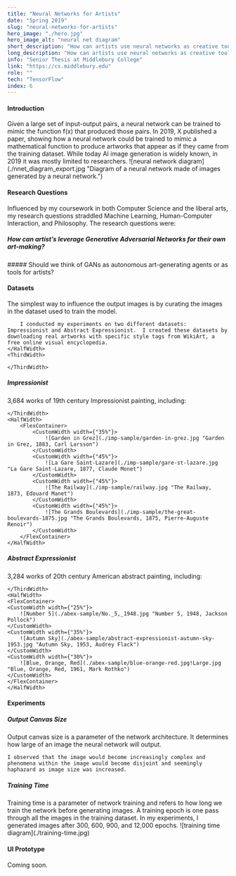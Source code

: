 ```yaml
---
title: "Neural Networks for Artists"
date: "Spring 2019"
slug: "neural-networks-for-artists"
hero_image: "./hero.jpg"
hero_image_alt: "neural net diagram"
short_description: "How can artists use neural networks as creative tools?"
long_description: "How can artists use neural networks as creative tools? I analyzed the uses of this technology with the goal of determining how adjustments to the neural network’s parameters could affect visual output. I conducted experiments using a reference implementation of a Generative Adversarial Network, documented the results, and suggested a graphical user interface to make the technology more accessible to artists."
info: "Senior Thesis at Middlebury College"
link: "https://cs.middlebury.edu"
role: ""
tech: "TensorFlow"
index: 6
---
```


#### Introduction

<FlexContainer>
<ThirdWidth>
Given a large set of input-output pairs, a neural network can be trained to mimic the function f(x) that produced those pairs.
In 2019, X published a paper, showing how a neural network could be trained to mimic a mathematical function to produce artworks
that appear as if they came from the training dataset. While today AI image generation is widely known, in 2019 it was mostly limited to researchers.
</ThirdWidth>
<HalfWidth>
    ![neural network diagram](./nnet_diagram_export.jpg "Diagram of a neural network made of images generated by a neural network.")
</HalfWidth>
</FlexContainer>


#### Research Questions

<HalfWidth>
    Influenced by my coursework in both Computer Science and the liberal arts, my research questions straddled Machine Learning, Human-Computer Interaction, and Philosophy. The research questions were:

</HalfWidth>

<FlexContainer>
<ThirdWidth>

##### How can artist’s leverage Generative Adversarial Networks for their own art-making?

</ThirdWidth>
<ThirdWidth>
    ##### Should we think of GANs as autonomous art-generating agents or as tools for artists?
</ThirdWidth>
</FlexContainer>

#### Datasets
<FlexContainer>
    <HalfWidth>
        The simplest way to influence the output images is by curating the images in the dataset used to train the model.

        I conducted my experiments on two different datasets: Impressionist and Abstract Expressionist.  I created these datasets by downloading real artworks with specific style tags from WikiArt, a free online visual encyclopedia.
    </HalfWidth>
    <ThirdWidth>

    </ThirdWidth>
</FlexContainer>

##### Impressionist
<FlexContainer>
    <ThirdWidth>
        3,684 works of 19th century Impressionist painting, including:

    </ThirdWidth>
    <HalfWidth>
        <FlexContainer>
            <CustomWidth width={"35%"}>
                ![Garden in Grez](./imp-sample/garden-in-grez.jpg "Garden in Grez, 1883, Carl Larsson")
            </CustomWidth>
            <CustomWidth width={"45%"}>
                ![La Gare Saint-Lazare](./imp-sample/gare-st-lazare.jpg "La Gare Saint-Lazare, 1877, Claude Monet")
            </CustomWidth>
            <CustomWidth width={"45%"}>
                ![The Railway](./imp-sample/railway.jpg "The Railway, 1873, Edouard Manet")
            </CustomWidth>
            <CustomWidth width={"45%"}>
                ![The Grands Boulevards](./imp-sample/the-great-boulevards-1875.jpg "The Grands Boulevards, 1875, Pierre-Auguste Renoir")
            </CustomWidth>
        </FlexContainer>
    </HalfWidth>

</FlexContainer>



##### Abstract Expressionist
<FlexContainer>
    <ThirdWidth>
        3,284 works of 20th century American abstract painting, including:

    </ThirdWidth>
    <HalfWidth>
    <FlexContainer>
    <CustomWidth width={"25%"}>
        ![Number 5](./abex-sample/No._5,_1948.jpg "Number 5, 1948, Jackson Pollock")
    </CustomWidth>
    <CustomWidth width={"35%"}>
        ![Autumn Sky](./abex-sample/abstract-expressionist-autumn-sky-1953.jpg "Autumn Sky, 1953, Audrey Flack")
    </CustomWidth>
    <CustomWidth width={"30%"}>
        ![Blue, Orange, Red](./abex-sample/blue-orange-red.jpg!Large.jpg "Blue, Orange, Red, 1961, Mark Rothko")
    </CustomWidth>
    </FlexContainer>
    </HalfWidth>
</FlexContainer>


#### Experiments



##### Output Canvas Size
<FlexContainer>
<ThirdWidth centerVertically={false}>
    Output canvas size is a parameter of the network architecture.
    It determines how large of an image the neural network will output.

    I observed that the image would become increasingly complex and phenomena within the image would become disjoint and seemingly haphazard as image size was increased.
</ThirdWidth>
<HalfWidth>
   <OutputSizeDiagram/>
</HalfWidth>
</FlexContainer>

##### Training Time
<FlexContainer>
    <ThirdWidth centerVertically={false}>
        Training time is a parameter of network training and refers to how long we train the network before generating images.
        A training epoch is one pass through all the images in the training dataset.
        In my experiments, I generated images after 300, 600, 900, and 12,000 epochs.
    </ThirdWidth>
    <HalfWidth>
        ![training time diagram](./training-time.jpg)
    </HalfWidth>
</FlexContainer>


#### UI Prototype
Coming soon.